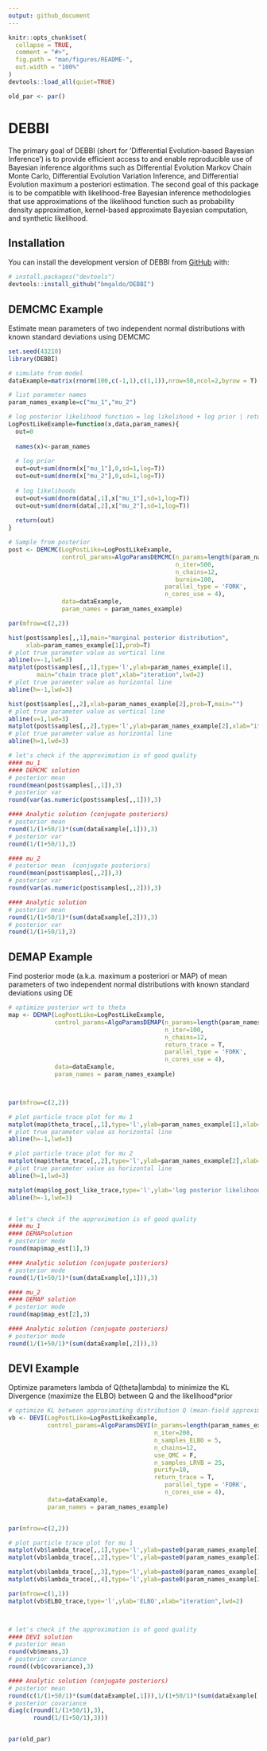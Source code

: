```yaml
---
output: github_document
---
```


<!-- README.md is generated from README.Rmd. Please edit that file -->

```r
knitr::opts_chunk$set(
  collapse = TRUE,
  comment = "#>",
  fig.path = "man/figures/README-",
  out.width = "100%"
)
devtools::load_all(quiet=TRUE)

old_par <- par()
```

# DEBBI

<!-- badges: start -->
<!-- badges: end -->

The primary goal of DEBBI (short for 'Differential Evolution-based Bayesian Inference') is to provide efficient access to and enable reproducible use of Bayesian inference algorithms such as Differential Evolution Markov Chain Monte Carlo, Differential Evolution Variation Inference, and Differential Evolution maximum a posteriori estimation. The second goal of this package is to be compatible with likelihood-free Bayesian inference methodologies that use approximations of the likelihood function such as probability density approximation, kernel-based approximate Bayesian computation, and synthetic likelihood.

## Installation

You can install the development version of DEBBI from [GitHub](https://github.com/bmgaldo/DEBBI) with:

``` r
# install.packages("devtools")
devtools::install_github("bmgaldo/DEBBI")
```

## DEMCMC Example

Estimate mean parameters of two independent normal distributions with known standard deviations using DEMCMC

```r
set.seed(43210)
library(DEBBI)

# simulate from model
dataExample=matrix(rnorm(100,c(-1,1),c(1,1)),nrow=50,ncol=2,byrow = T)

# list parameter names
param_names_example=c("mu_1","mu_2")

# log posterior likelihood function = log likelihood + log prior | returns a scalar
LogPostLikeExample=function(x,data,param_names){
  out=0
  
  names(x)<-param_names
  
  # log prior
  out=out+sum(dnorm(x["mu_1"],0,sd=1,log=T))
  out=out+sum(dnorm(x["mu_2"],0,sd=1,log=T))
  
  # log likelihoods
  out=out+sum(dnorm(data[,1],x["mu_1"],sd=1,log=T))
  out=out+sum(dnorm(data[,2],x["mu_2"],sd=1,log=T))
  
  return(out)
}

# Sample from posterior
post <- DEMCMC(LogPostLike=LogPostLikeExample,
               control_params=AlgoParamsDEMCMC(n_params=length(param_names_example),
                                               n_iter=500, 
                                               n_chains=12,
                                               burnin=100,
                                            parallel_type = 'FORK',
                                            n_cores_use = 4),
               data=dataExample,
               param_names = param_names_example)

par(mfrow=c(2,2))

hist(post$samples[,,1],main="marginal posterior distribution",
     xlab=param_names_example[1],prob=T)
# plot true parameter value as vertical line
abline(v=-1,lwd=3)
matplot(post$samples[,,1],type='l',ylab=param_names_example[1],
        main="chain trace plot",xlab="iteration",lwd=2)
# plot true parameter value as horizontal line
abline(h=-1,lwd=3)

hist(post$samples[,,2],xlab=param_names_example[2],prob=T,main="")
# plot true parameter value as vertical line
abline(v=1,lwd=3)
matplot(post$samples[,,2],type='l',ylab=param_names_example[2],xlab="iteration",lwd=2)
# plot true parameter value as horizontal line
abline(h=1,lwd=3)

# let's check if the approximation is of good quality
#### mu_1
#### DEMCMC solution
# posterior mean
round(mean(post$samples[,,1]),3)
# posterior var
round(var(as.numeric(post$samples[,,1])),3)

#### Analytic solution (conjugate posteriors)
# posterior mean
round(1/(1+50/1)*(sum(dataExample[,1])),3)
# posterior var
round(1/(1+50/1),3)

#### mu_2
# posterior mean  (conjugate posteriors)
round(mean(post$samples[,,2]),3)
# posterior var
round(var(as.numeric(post$samples[,,2])),3)

#### Analytic solution
# posterior mean
round(1/(1+50/1)*(sum(dataExample[,2])),3)
# posterior var
round(1/(1+50/1),3)
```

## DEMAP Example 

Find posterior mode (a.k.a. maximum a posteriori or MAP) of mean parameters of two independent normal distributions with known standard deviations using DE

```r

# optimize posterior wrt to theta
map <- DEMAP(LogPostLike=LogPostLikeExample,
             control_params=AlgoParamsDEMAP(n_params=length(param_names_example),
                                            n_iter=100, 
                                            n_chains=12, 
                                            return_trace = T,
                                            parallel_type = 'FORK',
                                            n_cores_use = 4),
             data=dataExample,
             param_names = param_names_example)



par(mfrow=c(2,2))

# plot particle trace plot for mu 1
matplot(map$theta_trace[,,1],type='l',ylab=param_names_example[1],xlab="iteration",lwd=2)
# plot true parameter value as horizontal line
abline(h=-1,lwd=3)

# plot particle trace plot for mu 2
matplot(map$theta_trace[,,2],type='l',ylab=param_names_example[2],xlab="iteration",lwd=2)
# plot true parameter value as horizontal line
abline(h=1,lwd=3)

matplot(map$log_post_like_trace,type='l',ylab='log posterior likelihood',xlab="iteration",lwd=2)
abline(h=-1,lwd=3)


# let's check if the approximation is of good quality
#### mu_1
#### DEMAPsolution
# posterior mode
round(map$map_est[1],3)

#### Analytic solution (conjugate posteriors)
# posterior mode
round(1/(1+50/1)*(sum(dataExample[,1])),3)

#### mu_2
#### DEMAP solution
# posterior mode
round(map$map_est[2],3)

#### Analytic solution (conjugate posteriors)
# posterior mode
round(1/(1+50/1)*(sum(dataExample[,2])),3)


```

## DEVI Example 

Optimize parameters lambda of Q(theta|lambda) to minimize the KL Divergence (maximize the ELBO) between Q and the likelihood*prior
```r

# optimize KL between approximating distribution Q (mean-field approximation) and posterior
vb <- DEVI(LogPostLike=LogPostLikeExample,
           control_params=AlgoParamsDEVI(n_params=length(param_names_example),
                                         n_iter=200,
                                         n_samples_ELBO = 5,
                                         n_chains=12,
                                         use_QMC = F,
                                         n_samples_LRVB = 25,
                                         purify=10,
                                         return_trace = T,
                                            parallel_type = 'FORK',
                                            n_cores_use = 4),
           data=dataExample,
           param_names = param_names_example)


par(mfrow=c(2,2))

# plot particle trace plot for mu 1
matplot(vb$lambda_trace[,,1],type='l',ylab=paste0(param_names_example[1]," mean"),xlab="iteration",lwd=2)
matplot(vb$lambda_trace[,,2],type='l',ylab=paste0(param_names_example[2]," mean"),xlab="iteration",lwd=2)

matplot(vb$lambda_trace[,,3],type='l',ylab=paste0(param_names_example[1]," log sd"),xlab="iteration",lwd=2)
matplot(vb$lambda_trace[,,4],type='l',ylab=paste0(param_names_example[2]," log sd"),xlab="iteration",lwd=2)

par(mfrow=c(1,1))
matplot(vb$ELBO_trace,type='l',ylab='ELBO',xlab="iteration",lwd=2)



# let's check if the approximation is of good quality
#### DEVI solution
# posterior mean
round(vb$means,3)
# posterior covariance
round((vb$covariance),3)

#### Analytic solution (conjugate posteriors)
# posterior mean
round(c(1/(1+50/1)*(sum(dataExample[,1])),1/(1+50/1)*(sum(dataExample[,2]))),3)
# posterior covariance
diag(c(round(1/(1+50/1),3),
       round(1/(1+50/1),3)))



```


```r
par(old_par)
```
